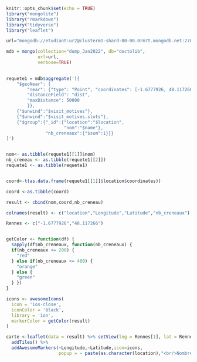
```r
knitr::opts_chunk$set(echo = TRUE)
library("mongolite")
library("rmarkdown")
library("tidyverse")
library("leaflet")

url="mongodb://etudiant:ur2@clusterm1-shard-00-00.0rm7t.mongodb.net:27017,clusterm1-shard-00-01.0rm7t.mongodb.net:27017,clusterm1-shard-00-02.0rm7t.mongodb.net:27017/?ssl=true&replicaSet=atlas-l4xi61-shard-0"

mdb = mongo(collection="dump_Jan2022", db="doctolib",
            url=url,
            verbose=TRUE)
            
```

```r
requete1 = mdb$aggregate('[{
    "$geoNear": {
        "near": {"type": "Point", "coordinates": [-1.6777926, 48.117266]},
        "distanceField": "dist",
        "maxDistance": 50000
        }},
    {"$unwind":"$visit_motives"},
    {"$unwind":"$visit_motives.slots"},
    {"$group":{"_id":{"location":"$location",
                      "nom":"$name"},
               "nb_creneaux":{"$sum":1}}}
]')



```

```r
nom<- as.tibble(requete1[[1]]$nom)
nb_creneau <- as.tibble(requete1[[2]])
requete1 <- as.tibble(requete1)


coord<-t(as.data.frame(requete1[[1]]$location$coordinates))

coord <-as.tibble(coord)

result <- cbind(nom,coord,nb_creneau) 

colnames(result) <- c("location","Longitude","Latitude","nb_creneaux")

```

```r
Rennes <- c("-1.6777926","48.117266")


getColor <- function(df) {
  sapply(df$nb_creneaux, function(nb_creneaux) {
  if(nb_creneaux <= 200) {
    "red"
  } else if(nb_creneaux <= 400) {
    "orange"
  } else {
    "green"
  } })
}

icons <- awesomeIcons(
  icon = 'ios-close',
  iconColor = 'black',
  library = 'ion',
  markerColor = getColor(result)
)

carte <-leaflet(data = result) %>% setView(lng = Rennes[1], lat = Rennes[2], zoom = 8) %>% 
  addTiles() %>%
  addAwesomeMarkers(~Longitude,~Latitude,icon=icons, 
                    popup = ~ paste(as.character(location),"<br/>Nombre de créneaux disponibles :",as.character(nb_creneaux)))

```

